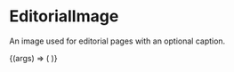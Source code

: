 
<Meta title="Labs/Brand/Molecules/EditorialImage" component={EditorialImage} />

# EditorialImage

<StoryStatus status="stable" />

An image used for editorial pages with an optional caption.

<Canvas withSource="open" className="dark">
  <Story name="EditorialImage">
    {(args) => (
      <EditorialImage
        image={text(
          'Image URL',
          'https://images.ctfassets.net/go6kr6r0ykrq/4NI4czS6Y3DeaBBlVAoPTL/5a95deb01518e0cbb27bac8c6e00eaf6/broadway_2_70.jpg'
        )}
        alt={text('Alt text', 'A picture of two Codecademy employees.')}
        caption={text('Optional caption', 'You can remove this caption.')}
      />
    )}
  </Story>
</Canvas>

<Props story="EditorialImage" of={EditorialImage} />
